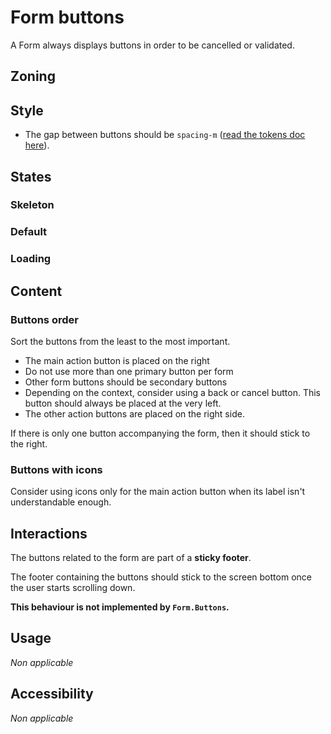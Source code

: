 
<Meta of={Stories} />

# Form buttons

<Status id="formButton" />

A Form always displays buttons in order to be cancelled or validated.

## Zoning

<FigmaImage
	src="https://www.figma.com/file/qc8oUSyVJM67gSsbTShftt/%F0%9F%93%90-Zoning?node-id=545%3A0"
	alt="zoning image for form buttons"
/>

## Style

- The gap between buttons should be `spacing-m` ([read the tokens doc here](/docs/design-tokens-light-measures--page)).

## States

### Skeleton

<FigmaImage
	src="https://www.figma.com/file/FaYIWpJeP6LwjWr78L8eAr/Forms?node-id=310%3A0"
	alt="Button zone with skeletons"
/>

<Canvas>
	<Story story={Stories.FormButtonsSkeleton} />
</Canvas>

### Default

<FigmaImage
	src="https://www.figma.com/file/FaYIWpJeP6LwjWr78L8eAr/Forms?node-id=310%3A27"
	alt="Default button zone"
/>

<Canvas>
	<Story story={Stories.FormButtonsDefault} />
</Canvas>

### Loading

<FigmaImage
	src="https://www.figma.com/file/FaYIWpJeP6LwjWr78L8eAr/Forms?node-id=310%3A1191"
	alt="Button zone with loading buttons"
/>

<Canvas>
	<Story story={Stories.FormButtonsLoading} />
</Canvas>

## Content

### Buttons order

Sort the buttons from the least to the most important.

- The main action button is placed on the right
- Do not use more than one primary button per form
- Other form buttons should be secondary buttons
- Depending on the context, consider using a back or cancel button. This button should always be placed at the very left.
- The other action buttons are placed on the right side.

<FigmaImage
	src="https://www.figma.com/file/FaYIWpJeP6LwjWr78L8eAr/Forms?node-id=57%3A81"
	alt="Button zone order demonstration"
/>

<Canvas>
	<Story story={Stories.FormButtonsOrder} />
</Canvas>

If there is only one button accompanying the form, then it should stick to the right.

<Canvas withSource="closed">
	<Story story={Stories.FormButtonsSingle} />
</Canvas>

### Buttons with icons

Consider using icons only for the main action button when its label isn't understandable enough.

## Interactions

The buttons related to the form are part of a **sticky footer**.

The footer containing the buttons should stick to the screen bottom once the user starts scrolling down.

**This behaviour is not implemented by `Form.Buttons`.**

## Usage

_Non applicable_

## Accessibility

_Non applicable_

